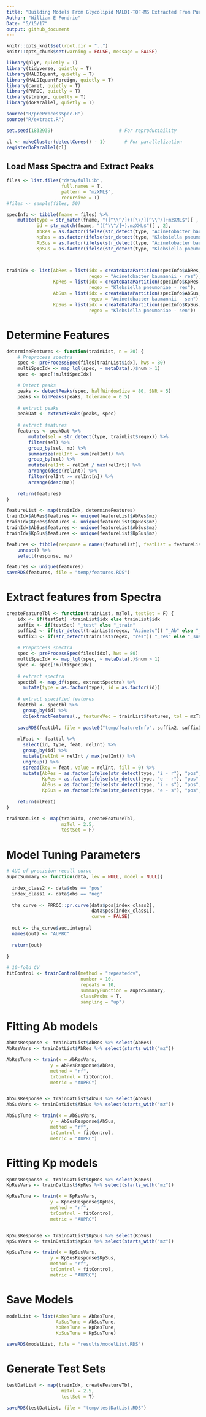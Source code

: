 ```yaml
---
title: "Building Models From Glycolipid MALDI-TOF-MS Extracted From Pure Culture"
Author: "William E Fondrie"
Date: "5/15/17"
output: github_document
---
```



```r
knitr::opts_knit$set(root.dir = "..")
knitr::opts_chunk$set(warning = FALSE, message = FALSE)
```

```r
library(plyr, quietly = T)
library(tidyverse, quietly = T)
library(MALDIquant, quietly = T)
library(MALDIquantForeign, quietly = T)
library(caret, quietly = T)
library(PRROC, quietly = T)
library(stringr, quietly = T)
library(doParallel, quietly = T)

source("R/preProcessSpec.R")
source("R/extract.R")

set.seed(1832939)                        # For reproducibility

cl <- makeCluster(detectCores() - 1)       # For parallelization
registerDoParallel(cl)
```


## Load Mass Spectra and Extract Peaks
```r
files <- list.files("data/fullLib", 
                    full.names = T, 
                    pattern = "mzXML$",
                    recursive = T)
#files <- sample(files, 50)

specInfo <- tibble(fname = files) %>%
    mutate(type = str_match(fname, "([^\\^/]+)[\\/][^\\^/]+mzXML$")[ , 2],
           id = str_match(fname, "([^\\^/]+).mzXML$")[ , 2],
           AbRes = as.factor(ifelse(str_detect(type, "Acinetobacter baumannii - res"), "pos", "neg")),
           KpRes = as.factor(ifelse(str_detect(type, "Klebsiella pneumoniae - res"), "pos", "neg")),
           AbSus = as.factor(ifelse(str_detect(type, "Acinetobacter baumannii - sen"), "pos", "neg")),
           KpSus = as.factor(ifelse(str_detect(type, "Klebsiella pneumoniae - sen"), "pos", "neg")))



trainIdx <- list(AbRes = list(idx = createDataPartition(specInfo$AbRes, p = 0.6, list = F),
                              regex = "Acinetobacter baumannii - res"),
                 KpRes = list(idx = createDataPartition(specInfo$KpRes, p = 0.6, list = F),
                              regex = "Klebsiella pneumoniae - res"),
                 AbSus = list(idx = createDataPartition(specInfo$AbSus, p = 0.6, list = F),
                              regex = "Acinetobacter baumannii - sen"),
                 KpSus = list(idx = createDataPartition(specInfo$KpSus, p = 0.6, list = F),
                              regex = "Klebsiella pneumoniae - sen"))

```

# Determine Features
```r
determineFeatures <- function(trainList, n = 20) {
    # Preprocess spectra
    spec <- preProcessSpec(files[trainList$idx], hws = 80)
    multiSpecIdx <- map_lgl(spec, ~ metaData(.)$num > 1)
    spec <- spec[!multiSpecIdx]

    # Detect peaks
    peaks <- detectPeaks(spec, halfWindowSize = 80, SNR = 5)
    peaks <- binPeaks(peaks, tolerance = 0.5)
    
    # extract peaks
    peakDat <- extractPeaks(peaks, spec)
    
    # extract features
    features <- peakDat %>%
        mutate(sel = str_detect(type, trainList$regex)) %>%
        filter(sel) %>%
        group_by(sel, mz) %>%
        summarize(relInt = sum(relInt)) %>%
        group_by(sel) %>%
        mutate(relInt = relInt / max(relInt)) %>%
        arrange(desc(relInt)) %>%
        filter(relInt >= relInt[n]) %>%
        arrange(desc(mz))
    
    return(features)
}

featureList <- map(trainIdx, determineFeatures)
trainIdx$AbRes$features <- unique(featureList$AbRes$mz)
trainIdx$KpRes$features <- unique(featureList$KpRes$mz)
trainIdx$AbSus$features <- unique(featureList$AbSus$mz)
trainIdx$KpSus$features <- unique(featureList$KpSus$mz)

features <- tibble(response = names(featureList), featList = featureList) %>%
    unnest() %>%
    select(response, mz)

features <- unique(features)
saveRDS(features, file = "temp/features.RDS")
```

# Extract features from Spectra
```r
createFeatureTbl <- function(trainList, mzTol, testSet = F) {
    idx <- if(testSet) -trainList$idx else trainList$idx
    suffix <- if(testSet) "_test" else "_train"
    suffix2 <- if(str_detect(trainList$regex, "Acineto")) "_Ab" else "_Kp"
    suffix3 <- if(str_detect(trainList$regex, "res")) "_res" else "_sus"
    
    # Preprocess spectra
    spec <- preProcessSpec(files[idx], hws = 80)
    multiSpecIdx <- map_lgl(spec, ~ metaData(.)$num > 1)
    spec <- spec[!multiSpecIdx]
    
    # extract spectra 
    spectbl <- map_df(spec, extractSpectra) %>% 
      mutate(type = as.factor(type), id = as.factor(id))
    
    # extract specified features
    feattbl <- spectbl %>%
      group_by(id) %>%
      do(extractFeatures(., featureVec = trainList$features, tol = mzTol))
    
    saveRDS(feattbl, file = paste0("temp/featureInfo", suffix2, suffix3, suffix))
    
    mlFeat <- feattbl %>%
      select(id, type, feat, relInt) %>%
      group_by(id) %>%
      mutate(relInt = relInt / max(relInt)) %>%
      ungroup() %>%
      spread(key = feat, value = relInt, fill = 0) %>%
      mutate(AbRes = as.factor(ifelse(str_detect(type, "i - r"), "pos", "neg")),
             KpRes = as.factor(ifelse(str_detect(type, "e - r"), "pos", "neg")),
             AbSus = as.factor(ifelse(str_detect(type, "i - s"), "pos", "neg")),
             KpSus = as.factor(ifelse(str_detect(type, "e - s"), "pos", "neg")))
    
    return(mlFeat)
}

trainDatList <- map(trainIdx, createFeatureTbl, 
                    mzTol = 2.5,
                    testSet = F)

```


# Model Tuning Parameters
```r
# AUC of precision-recall curve
auprcSummary <- function(data, lev = NULL, model = NULL){
  
  index_class2 <- data$obs == "pos"
  index_class1 <- data$obs == "neg"
  
  the_curve <- PRROC::pr.curve(data$pos[index_class2],
                               data$pos[index_class1],
                               curve = FALSE)
  
  out <- the_curve$auc.integral
  names(out) <- "AUPRC"
  
  return(out)
  
}

# 10-fold CV
fitControl <- trainControl(method = "repeatedcv",
                           number = 10,
                           repeats = 10,
                           summaryFunction = auprcSummary,
                           classProbs = T,
                           sampling = "up")
```

# Fitting Ab models
```r
AbResResponse <- trainDatList$AbRes %>% select(AbRes)
AbResVars <- trainDatList$AbRes %>% select(starts_with("mz"))

AbResTune <- train(x = AbResVars,
                y = AbResResponse$AbRes,
                method = "rf",
                trControl = fitControl,
                metric = "AUPRC")


AbSusResponse <- trainDatList$AbSus %>% select(AbSus)
AbSusVars <- trainDatList$AbSus %>% select(starts_with("mz"))

AbSusTune <- train(x = AbSusVars,
                y = AbSusResponse$AbSus,
                method = "rf",
                trControl = fitControl,
                metric = "AUPRC")
```

# Fitting Kp models
```r
KpResResponse <- trainDatList$KpRes %>% select(KpRes)
KpResVars <- trainDatList$KpRes %>% select(starts_with("mz"))

KpResTune <- train(x = KpResVars,
                y = KpResResponse$KpRes,
                method = "rf",
                trControl = fitControl,
                metric = "AUPRC")


KpSusResponse <- trainDatList$KpSus %>% select(KpSus)
KpSusVars <- trainDatList$KpSus %>% select(starts_with("mz"))

KpSusTune <- train(x = KpSusVars,
                y = KpSusResponse$KpSus,
                method = "rf",
                trControl = fitControl,
                metric = "AUPRC")
```

# Save Models
```r
modelList <- list(AbResTune = AbResTune, 
                  AbSusTune = AbSusTune, 
                  KpResTune = KpResTune, 
                  KpSusTune = KpSusTune)

saveRDS(modelList, file = "results/modelList.RDS")

```


# Generate Test Sets
```r
testDatList <- map(trainIdx, createFeatureTbl, 
                    mzTol = 2.5,
                    testSet = T)

saveRDS(testDatList, file = "temp/testDatList.RDS")
```

